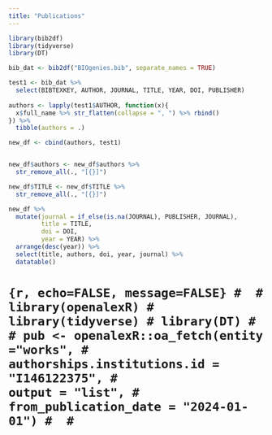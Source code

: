 ```yaml
---
title: "Publications"
---
```


```r

library(bib2df)
library(tidyverse)
library(DT)

bib_dat <- bib2df("BIOgenies.bib", separate_names = TRUE)

test1 <- bib_dat %>% 
  select(BIBTEXKEY, AUTHOR, JOURNAL, TITLE, YEAR, DOI, PUBLISHER)
  
authors <- lapply(test1$AUTHOR, function(x){
  x$full_name %>% str_flatten(collapse = ", ") %>% rbind()
}) %>%  
  tibble(authors = .) 

new_df <- cbind(authors, test1)


new_df$authors <- new_df$authors %>% 
  str_remove_all(., "[{}]")

new_df$TITLE <- new_df$TITLE %>% 
  str_remove_all(., "[{}]")

new_df %>% 
  mutate(journal = if_else(is.na(JOURNAL), PUBLISHER, JOURNAL),
         title = TITLE,
         doi = DOI,
         year = YEAR) %>% 
  arrange(desc(year)) %>% 
  select(title, authors, doi, year, journal) %>% 
  datatable()

```



# ```{r, echo=FALSE, message=FALSE}
# 
# library(openalexR)
# library(tidyverse)
# library(DT)
# 
# pub <- openalexR::oa_fetch(entity ="works",
#                     authorships.institutions.id = "I146122375",
#                     output = "list",
#                     from_publication_date = "2024-01-01")
# 
# ```

